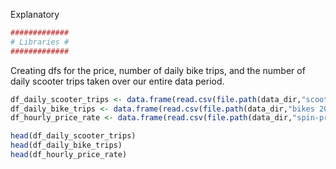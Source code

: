 
Explanatory

```r
#############
# Libraries #
#############


```

Creating dfs for the price, number of daily bike trips, and the number of daily scooter trips taken over our entire data period.

```r
df_daily_scooter_trips <- data.frame(read.csv(file.path(data_dir,"scooters 2021-07-26--2024-10-17-analyze-trips_by_date.csv")))
df_daily_bike_trips <- data.frame(read.csv(file.path(data_dir,"bikes 2021-07-26--2024-10-17-analyze-trips_by_date.csv")))
df_hourly_price_rate <- data.frame(read.csv(file.path(data_dir,"spin-prices.csv")))

head(df_daily_scooter_trips)
head(df_daily_bike_trips)
head(df_hourly_price_rate)
```
